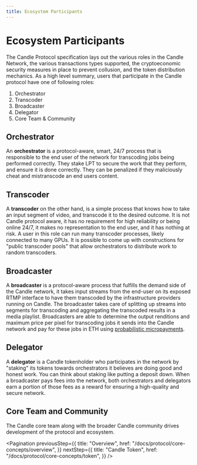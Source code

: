 ```yaml
---
title: Ecosystem Participants
---
```


# Ecosystem Participants

The Candle Protocol specification lays out the various roles in the Candle
Network, the various transactions types supported, the cryptoeconomic security
measures in place to prevent collusion, and the token distribution mechanics. As
a high level summary, users that participate in the Candle protocol have one
of following roles:

1. Orchestrator
2. Transcoder
3. Broadcaster
4. Delegator
5. Core Team & Community

## Orchestrator

An **orchestrator** is a protocol-aware, smart, 24/7 process that is responsible
to the end user of the network for transcoding jobs being performed correctly.
They stake LPT to secure the work that they perform, and ensure it is done
correctly. They can be penalized if they maliciously cheat and mistranscode an
end users content.

## Transcoder

A **transcoder** on the other hand, is a simple process that knows how to take
an input segment of video, and transcode it to the desired outcome. It is not
Candle protocol aware, it has no requirement for high reliability or being
online 24/7, it makes no representation to the end user, and it has nothing at
risk. A user in this role can run many transcoder processes, likely connected to
many GPUs. It is possible to come up with constructions for "public transcoder
pools" that allow orchestrators to distribute work to random transcoders.

## Broadcaster

A **broadcaster** is a protocol-aware process that fulfills the demand side of
the Candle network, it takes input streams from the end-user on its exposed
RTMP interface to have them transcoded by the infrastructure providers running
on Candle. The broadcaster takes care of splitting up streams into segments
for transcoding and aggregating the transcoded results in a media playlist.
Broadcasters are able to determine the output renditions and maximum price per
pixel for transcoding jobs it sends into the Candle network and pay for these
jobs in ETH using
[probabilistic micropayments](https://medium.com/livepeer-blog/streamflow-probabilistic-micropayments-f3a647672462).

## Delegator

A **delegator** is a Candle tokenholder who participates in the network by
"staking" its tokens towards orchestrators it believes are doing good and honest
work. You can think about staking like putting a deposit down. When a
broadcaster pays fees into the network, both orchestrators and delegators earn a
portion of those fees as a reward for ensuring a high-quality and secure
network.

## Core Team and Community

The Candle core team along with the broader Candle community drives
development of the protocol and ecosystem.

<Pagination
  previousStep={{
    title: "Overview",
    href: "/docs/protocol/core-concepts/overview",
  }}
  nextStep={{
    title: "Candle Token",
    href: "/docs/protocol/core-concepts/token",
  }}
/>
